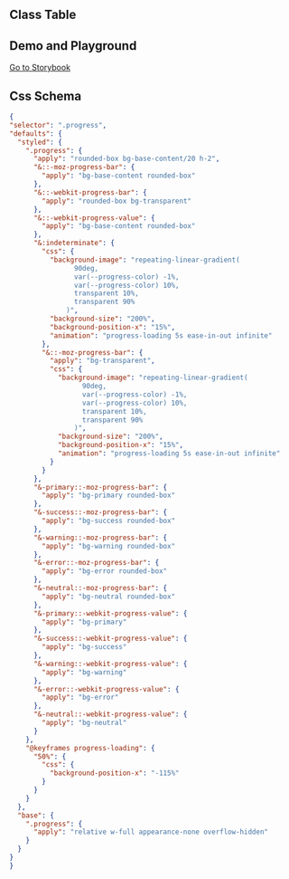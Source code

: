 
## Class Table

<CssTable name="progress" />

## Demo and Playground

[Go to Storybook](https://story.ui.icebreaker.top/?path=/docs/feedback-progress--docs)

## Css Schema

```json
{
"selector": ".progress",
"defaults": {
  "styled": {
    ".progress": {
      "apply": "rounded-box bg-base-content/20 h-2",
      "&::-moz-progress-bar": {
        "apply": "bg-base-content rounded-box"
      },
      "&::-webkit-progress-bar": {
        "apply": "rounded-box bg-transparent"
      },
      "&::-webkit-progress-value": {
        "apply": "bg-base-content rounded-box"
      },
      "&:indeterminate": {
        "css": {
          "background-image": "repeating-linear-gradient(
                90deg,
                var(--progress-color) -1%,
                var(--progress-color) 10%,
                transparent 10%,
                transparent 90%
              )",
          "background-size": "200%",
          "background-position-x": "15%",
          "animation": "progress-loading 5s ease-in-out infinite"
        },
        "&::-moz-progress-bar": {
          "apply": "bg-transparent",
          "css": {
            "background-image": "repeating-linear-gradient(
                  90deg,
                  var(--progress-color) -1%,
                  var(--progress-color) 10%,
                  transparent 10%,
                  transparent 90%
                )",
            "background-size": "200%",
            "background-position-x": "15%",
            "animation": "progress-loading 5s ease-in-out infinite"
          }
        }
      },
      "&-primary::-moz-progress-bar": {
        "apply": "bg-primary rounded-box"
      },
      "&-success::-moz-progress-bar": {
        "apply": "bg-success rounded-box"
      },
      "&-warning::-moz-progress-bar": {
        "apply": "bg-warning rounded-box"
      },
      "&-error::-moz-progress-bar": {
        "apply": "bg-error rounded-box"
      },
      "&-neutral::-moz-progress-bar": {
        "apply": "bg-neutral rounded-box"
      },
      "&-primary::-webkit-progress-value": {
        "apply": "bg-primary"
      },
      "&-success::-webkit-progress-value": {
        "apply": "bg-success"
      },
      "&-warning::-webkit-progress-value": {
        "apply": "bg-warning"
      },
      "&-error::-webkit-progress-value": {
        "apply": "bg-error"
      },
      "&-neutral::-webkit-progress-value": {
        "apply": "bg-neutral"
      }
    },
    "@keyframes progress-loading": {
      "50%": {
        "css": {
          "background-position-x": "-115%"
        }
      }
    }
  },
  "base": {
    ".progress": {
      "apply": "relative w-full appearance-none overflow-hidden"
    }
  }
}
}
```